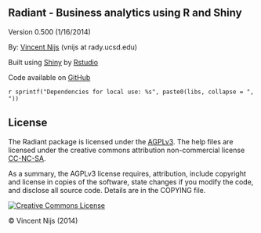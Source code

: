 ## Radiant - Business analytics using R and Shiny

Version 0.500 (1/16/2014)

By: <a href="http://rady.ucsd.edu/faculty/directory/nijs/" target="_blank">Vincent Nijs</a> (vnijs at rady.ucsd.edu)

Built using <a href="http://www.rstudio.com/shiny/" target="_blank">Shiny</a> by <a href="http://www.rstudio.com/" target="_blank">Rstudio</a>

Code available on <a href="https://github.com/mostly-harmless/radiant" target="_blank">GitHub</a>

`r sprintf("Dependencies for local use: %s", paste0(libs, collapse = ", "))`

## License

The Radiant package is licensed under the [AGPLv3](http://www.tldrlegal.com/l/AGPL3). The help files are licensed under the creative commons attribution non-commercial license [CC-NC-SA](http://www.tldrlegal.com/license/creative-commons-attribution-noncommercial-sharealike-(cc-nc-sa)). 

As a summary, the AGPLv3 license requires, attribution, include copyright and license in copies of the software, state changes if you modify the code, and disclose all source code. Details are in the COPYING file.

<a rel="license" href="http://creativecommons.org/licenses/by-nc-sa/4.0/"><img alt="Creative Commons License" style="border-width:0" src="http://i.creativecommons.org/l/by-nc-sa/4.0/88x31.png" /></a>

&copy; Vincent Nijs (2014)
